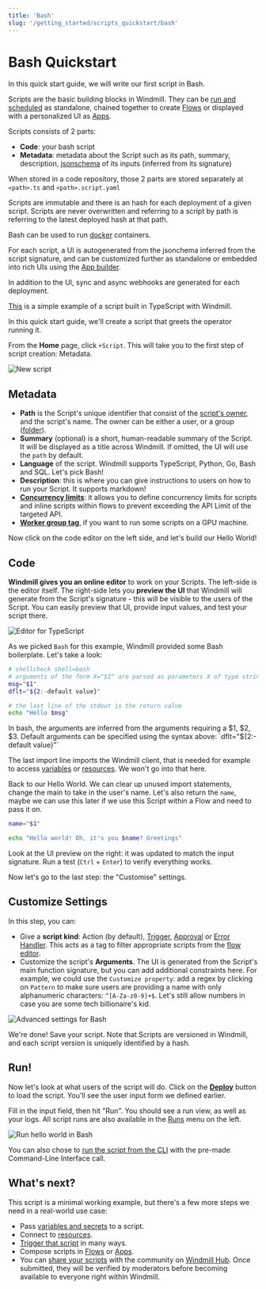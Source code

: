 ```yaml
---
title: 'Bash'
slug: '/getting_started/scripts_quickstart/bash'
---
```



# Bash Quickstart

In this quick start guide, we will write our first script in Bash.

Scripts are the basic building blocks in Windmill. They can be [run and scheduled](../../8_trigger_scripts/index.md) as standalone, chained together to create [Flows][flows] or displayed with a personalized UI as [Apps](../../7_apps_quickstart/index.mdx).

<div class="grid grid-cols-2 gap-6 mb-4">
	<DocCard
		title="Script Editor"
		description="All the details on scripts."
		href="/docs/script_editor"
	/>
	<DocCard
		title="Triggering Scripts"
		description="Trigger flows on-demand, by schedule or on external events."
		href="/docs/getting_started/trigger_scripts"
	/>
</div>

Scripts consists of 2 parts:

- **Code**: your bash script
- **Metadata**: metadata about the Script such as its path, summary, description, [jsonschema](../../../core_concepts/13_json_schema_and_parsing/index.md) of its inputs (inferred from its signature)

<div class="grid grid-cols-2 gap-6 mb-4">
	<DocCard
		title="Code Editor"
		description="The code editor is Windmill's integrated development environment."
		href="/docs/code_editor"
	/>
	<DocCard
		title="JSON Schema and Parsing"
		description="JSON Schemas are used for defining the input specification for scripts and flows, and specifying resource types."
		href="/docs/core_concepts/json_schema_and_parsing"
	/>
</div>

When stored in a code repository, those 2 parts are stored separately at `<path>.ts` and `<path>.script.yaml`

Scripts are immutable and there is an hash for each deployment of a given script. Scripts are never overwritten and referring to a script by path is referring to the latest deployed hash at that path.

<div class="grid grid-cols-2 gap-6 mb-4">
	<DocCard
		title="Versioning"
		description="Scripts, when deployed, can have a parent script identified by its hash."
		href="/docs/script_editor/versioning"
	/>
</div>

Bash can be used to run [docker](../../../advanced/7_docker/index.md) containers.

For each script, a UI is autogenerated from the jsonchema inferred from the script signature, and can be customized further as standalone or embedded into rich UIs using the [App builder](../../7_apps_quickstart/index.mdx).

<div class="grid grid-cols-2 gap-6 mb-4">
	<DocCard
		title="Auto-generated UIs"
		description="Windmill creates auto-generated user interfaces for scripts and flows based on their parameters."
		href="/docs/core_concepts/auto_generated_uis"
	/>
	<DocCard
		title="Customize Arguments"
		description="Some arguments' types can be given advanced settings that will affect the inputs' auto-generated UI and JSON Schema."
		href="/docs/script_editor/customize_arguments"
	/>
</div>

In addition to the UI, sync and async webhooks are generated for each deployment.

<div class="grid grid-cols-2 gap-6 mb-4">
	<DocCard
		title="Webhooks"
		description="Trigger scripts and flows from webhooks."
		href="/docs/core_concepts/webhooks"
	/>
</div>

[This](https://hub.windmill.dev/scripts/gmail/1291/-send-email-gmail) is a simple example of a script built in TypeScript with Windmill.

In this quick start guide, we'll create a script that greets the operator running it.

From the **Home** page, click `+Script`. This will take you to the
first step of script creation: Metadata.

![New script](./create_script_bash.png.webp)

## Metadata

- **Path** is the Script's unique identifier that consist of the
  [script's owner](../../../core_concepts/16_roles_and_permissions/index.mdx), and the script's name.
  The owner can be either a user, or a group ([folder](../../../core_concepts/8_groups_and_folders/index.md#folders)).
- **Summary** (optional) is a short, human-readable summary of the Script. It
  will be displayed as a title across Windmill. If omitted, the UI will use the `path` by
  default.
- **Language** of the script. Windmill supports TypeScript, Python,
  Go, Bash and SQL. Let's pick Bash!
- **Description**: this is where you can give instructions
  to users on how to run your Script. It supports markdown!
- **[Concurrency limits](../../../script_editor/concurrency_limit.mdx)**: it allows you to define concurrency limits for scripts and inline scripts within flows to prevent exceeding the API Limit of the targeted API.
- **[Worker group tag](../../../core_concepts/9_worker_groups/index.md)**, if you want to run some scripts on a GPU machine.

<div class="grid grid-cols-2 gap-6 mb-4">
	<DocCard
		title="Metadata"
		description="Each script has metadata associated with it, enabling it to be defined and configured in depth."
		href="/docs/script_editor/metadata"
	/>
</div>

Now click on the code editor on the left side, and let's build our Hello World!

## Code

**Windmill gives you an online editor** to work on your Scripts. The left-side is
the editor itself. The right-side lets you **preview the UI** that Windmill will
generate from the Script's signature - this will be visible to the users of the
Script. You can easily preview that UI, provide input values, and test your
script there.

![Editor for TypeScript](./editor_bash.png.webp)

<div class="grid grid-cols-2 gap-6 mb-4">
	<DocCard
		title="Code Editor"
		description="The code editor is Windmill's integrated development environment."
		href="/docs/code_editor"
	/>
	<DocCard
		title="Auto-generated UIs"
		description="Windmill creates auto-generated user interfaces for scripts and flows based on their parameters."
		href="/docs/core_concepts/auto_generated_uis"
	/>
</div>

As we picked `Bash` for this example, Windmill provided some Bash
boilerplate. Let's take a look:

```bash
# shellcheck shell=bash
# arguments of the form X="$I" are parsed as parameters X of type string
msg="$1"
dflt="${2:-default value}"

# the last line of the stdout is the return value
echo "Hello $msg"
```

In bash, the arguments are inferred from the arguments requiring a $1, $2, $3. Default arguments can be specified using the syntax above: `dflt="${2:-default value}"`

The last import line imports the Windmill
client, that is needed for example to access
[variables](../../../core_concepts/2_variables_and_secrets/index.mdx) or
[resources](../../../core_concepts/3_resources_and_types/index.mdx). We won't go
into that here.

Back to our Hello World. We can clear up unused import statements, change the
main to take in the user's name. Let's also return the `name`, maybe we can use
this later if we use this Script within a Flow and need to pass it on.

```bash
name="$1"

echo "Hello world! Oh, it's you $name? Greetings"
```

Look at the UI preview on the right: it was updated to match the input
signature. Run a test (`Ctrl` + `Enter`) to verify everything works.

Now let's go to the last step: the "Customise" settings.

## Customize Settings

In this step, you can:

- Give a **script kind**: Action (by default), [Trigger](../../../flows/10_flow_trigger.md), [Approval](../../../flows/11_flow_approval.md) or [Error Handler](../../../flows/7_flow_error_handler.md). This acts as a tag to filter appropriate scripts from the [flow editor](../../6_flows_quickstart/index.mdx).
- Customize the script's **Arguments**. The UI is generated from the Script's main function signature, but you can add additional constraints here. For example, we could use the `Customize property`: add a regex by clicking on `Pattern` to make sure users are providing a name with only alphanumeric characters: `^[A-Za-z0-9]+$`. Let's still allow numbers in case you are some tech billionaire's kid.

![Advanced settings for Bash](./customize_bash.png.webp)

We're done! Save your script. Note that Scripts are versioned in Windmill, and
each script version is uniquely identified by a hash.

<div class="grid grid-cols-2 gap-6 mb-4">
	<DocCard
		title="Script Kinds"
		description="You can attach additional functionalities to Scripts by specializing them into specific Script kinds."
		href="/docs/script_editor/script_kinds"
	/>
	<DocCard
		title="Customize Arguments"
		description="Some arguments' types can be given advanced settings that will affect the inputs' auto-generated UI and JSON Schema."
		href="/docs/script_editor/customize_arguments"
	/>
</div>

## Run!

Now let's look at what users of the script will do. Click on the **[Deploy](../../../core_concepts/0_draft_and_deploy/index.mdx)** button
to load the script. You'll see the user input form we defined earlier.

Fill in the input field, then hit "Run". You should see a run view, as well as
your logs. All script runs are also available in the [Runs][app-runs] menu on
the left.

![Run hello world in Bash](./run_bash.png.webp)

You can also chose to [run the script from the CLI](../../../advanced/3_cli/index.mdx) with the pre-made Command-Line Interface call.

## What's next?

This script is a minimal working example, but there's a few more steps we need
in a real-world use case:

- Pass
  [variables and secrets](../../../core_concepts/2_variables_and_secrets/index.mdx)
  to a script.
- Connect to [resources](../../../core_concepts/3_resources_and_types/index.mdx).
- [Trigger that script](../../8_trigger_scripts/index.md) in many ways.
- Compose scripts in [Flows][flows] or [Apps](../../7_apps_quickstart/index.mdx).
- You can [share your scripts](../../../misc/1_share_on_hub/index.md) with the community on [Windmill Hub][wm-hub]. Once
  submitted, they will be verified by moderators before becoming available to
  everyone right within Windmill.

<!-- Resources -->

[flows]: ../../../getting_started/6_flows_quickstart/index.mdx
[app-runs]: https://app.windmill.dev/runs
[app-scripts]: https://app.windmill.dev/scripts
[wm-hub]: https://hub.windmill.dev
